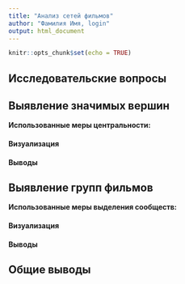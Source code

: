 ```yaml
---
title: "Анализ сетей фильмов"
author: "Фамилия Имя, login"
output: html_document
---
```


```r
knitr::opts_chunk$set(echo = TRUE)
```

## Исследовательские вопросы

## Выявление значимых вершин

**Использованные меры центральности: **

#### Визуализация

#### Выводы

## Выявление групп фильмов

**Использованные меры выделения сообществ: **

#### Визуализация

#### Выводы

## Общие выводы
